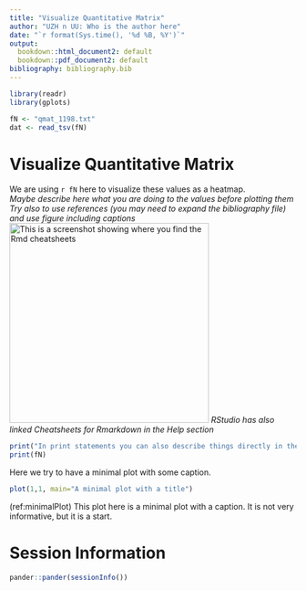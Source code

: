 ```yaml
---
title: "Visualize Quantitative Matrix"
author: "UZH n UU: Who is the author here"
date: "`r format(Sys.time(), '%d %B, %Y')`"
output:
  bookdown::html_document2: default
  bookdown::pdf_document2: default
bibliography: bibliography.bib
---
```


```r
library(readr)
library(gplots)
```


```r
fN <- "qmat_1198.txt"
dat <- read_tsv(fN) 
```

# Visualize Quantitative Matrix

We are using `r fN` here to visualize these values as a heatmap.\
*Maybe describe here what you are doing to the values before plotting them*\
*Try also to use references (you may need to expand the bibliography file) and use figure including captions*\
![This is a screenshot showing where you find the Rmd cheatsheets](../../img/CheatsheetsInRStudio.png){width=350px}
*RStudio has also linked Cheatsheets for Rmarkdown in the Help section*

```r
print("In print statements you can also describe things directly in the R junks, but usually this is not the best way to do it.")
print(fN)
```

Here we try to have a minimal plot with some caption.
```r
plot(1,1, main="A minimal plot with a title")
```
(ref:minimalPlot) This plot here is a minimal plot with a caption. It is not very informative, but it is a start.




# Session Information

```r
pander::pander(sessionInfo())
```



